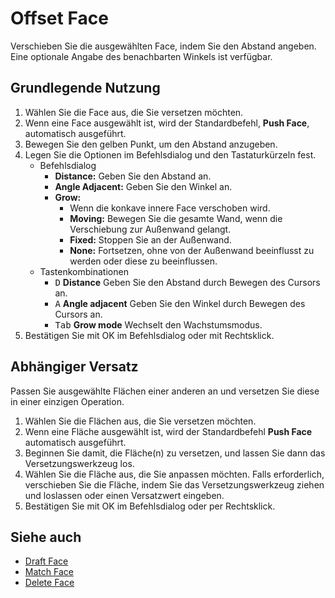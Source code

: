 
# Offset Face

<Reference shortcut="" command="Offset Face" button="" />

Verschieben Sie die ausgewählten Face, indem Sie den Abstand angeben. Eine optionale Angabe des benachbarten Winkels ist verfügbar.

## Grundlegende Nutzung

1. Wählen Sie die Face aus, die Sie versetzen möchten.
2. Wenn eine Face ausgewählt ist, wird der Standardbefehl, **Push Face**, automatisch ausgeführt.
3. Bewegen Sie den gelben Punkt, um den Abstand anzugeben.
4. Legen Sie die Optionen im Befehlsdialog und den Tastaturkürzeln fest.
     - <Kst>Befehlsdialog</Kst>
          - **Distance:** Geben Sie den Abstand an.
          - **Angle Adjacent:** Geben Sie den Winkel an.
          - **Grow:**
               - Wenn die konkave innere Face verschoben wird.
               - **Moving:** Bewegen Sie die gesamte Wand, wenn die Verschiebung zur Außenwand gelangt.
               - **Fixed:** Stoppen Sie an der Außenwand.
               - **None:** Fortsetzen, ohne von der Außenwand beeinflusst zu werden oder diese zu beeinflussen.
     - <Kst>Tastenkombinationen</Kst>
          - <kbd>D</kbd> **Distance** Geben Sie den Abstand durch Bewegen des Cursors an.
          - <kbd>A</kbd> **Angle adjacent** Geben Sie den Winkel durch Bewegen des Cursors an.
          - <kbd>Tab</kbd> **Grow mode** Wechselt den Wachstumsmodus.
5. Bestätigen Sie mit OK im Befehlsdialog oder mit Rechtsklick.

<VideoPlayer fileName="offset-face"/>

## Abhängiger Versatz

Passen Sie ausgewählte Flächen einer anderen an und versetzen Sie diese in einer einzigen Operation.

1. Wählen Sie die Flächen aus, die Sie versetzen möchten.
2. Wenn eine Fläche ausgewählt ist, wird der Standardbefehl **Push Face** automatisch ausgeführt.
3. Beginnen Sie damit, die Fläche(n) zu versetzen, und lassen Sie dann das Versetzungswerkzeug los.
4. Wählen Sie die Fläche aus, die Sie anpassen möchten. Falls erforderlich, verschieben Sie die Fläche, indem Sie das Versetzungswerkzeug ziehen und loslassen oder einen Versatzwert eingeben.
5. Bestätigen Sie mit OK im Befehlsdialog oder per Rechtsklick.

<VideoPlayer fileName="dependant-offset-face"/>

## Siehe auch
- [Draft Face](draft-face)
- [Match Face](match-face)
- [Delete Face](delete-face)